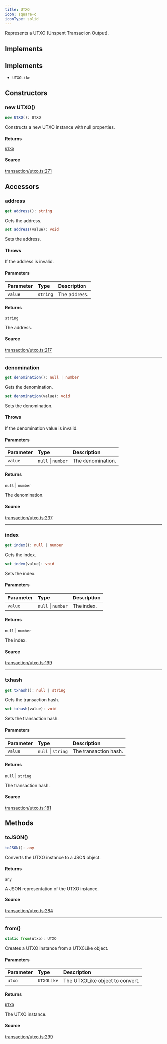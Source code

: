```yaml
---
title: UTXO
icon: square-c
iconType: solid
---
```


Represents a UTXO (Unspent Transaction Output).

## Implements

## Implements

- `UTXOLike`

## Constructors

### new UTXO()

```ts
new UTXO(): UTXO
```

Constructs a new UTXO instance with null properties.

#### Returns

[`UTXO`](/sdk/content/classes/UTXO)

#### Source

[transaction/utxo.ts:271](https://github.com/dominant-strategies/quais.js/blob/9e7ebe974131dcdad3a534a98991f30db89b4403/src/transaction/utxo.ts#L271)

## Accessors

### address

```ts
get address(): string
```

Gets the address.

```ts
set address(value): void
```

Sets the address.

#### Throws

If the address is invalid.

#### Parameters

| Parameter | Type | Description |
| :------ | :------ | :------ |
| `value` | `string` | The address. |

#### Returns

`string`

The address.

#### Source

[transaction/utxo.ts:217](https://github.com/dominant-strategies/quais.js/blob/9e7ebe974131dcdad3a534a98991f30db89b4403/src/transaction/utxo.ts#L217)

***

### denomination

```ts
get denomination(): null | number
```

Gets the denomination.

```ts
set denomination(value): void
```

Sets the denomination.

#### Throws

If the denomination value is invalid.

#### Parameters

| Parameter | Type | Description |
| :------ | :------ | :------ |
| `value` | `null` \| `number` | The denomination. |

#### Returns

`null` \| `number`

The denomination.

#### Source

[transaction/utxo.ts:237](https://github.com/dominant-strategies/quais.js/blob/9e7ebe974131dcdad3a534a98991f30db89b4403/src/transaction/utxo.ts#L237)

***

### index

```ts
get index(): null | number
```

Gets the index.

```ts
set index(value): void
```

Sets the index.

#### Parameters

| Parameter | Type | Description |
| :------ | :------ | :------ |
| `value` | `null` \| `number` | The index. |

#### Returns

`null` \| `number`

The index.

#### Source

[transaction/utxo.ts:199](https://github.com/dominant-strategies/quais.js/blob/9e7ebe974131dcdad3a534a98991f30db89b4403/src/transaction/utxo.ts#L199)

***

### txhash

```ts
get txhash(): null | string
```

Gets the transaction hash.

```ts
set txhash(value): void
```

Sets the transaction hash.

#### Parameters

| Parameter | Type | Description |
| :------ | :------ | :------ |
| `value` | `null` \| `string` | The transaction hash. |

#### Returns

`null` \| `string`

The transaction hash.

#### Source

[transaction/utxo.ts:181](https://github.com/dominant-strategies/quais.js/blob/9e7ebe974131dcdad3a534a98991f30db89b4403/src/transaction/utxo.ts#L181)

## Methods

### toJSON()

```ts
toJSON(): any
```

Converts the UTXO instance to a JSON object.

#### Returns

`any`

A JSON representation of the UTXO instance.

#### Source

[transaction/utxo.ts:284](https://github.com/dominant-strategies/quais.js/blob/9e7ebe974131dcdad3a534a98991f30db89b4403/src/transaction/utxo.ts#L284)

***

### from()

```ts
static from(utxo): UTXO
```

Creates a UTXO instance from a UTXOLike object.

#### Parameters

| Parameter | Type | Description |
| :------ | :------ | :------ |
| `utxo` | `UTXOLike` | The UTXOLike object to convert. |

#### Returns

[`UTXO`](/sdk/content/classes/UTXO)

The UTXO instance.

#### Source

[transaction/utxo.ts:299](https://github.com/dominant-strategies/quais.js/blob/9e7ebe974131dcdad3a534a98991f30db89b4403/src/transaction/utxo.ts#L299)
